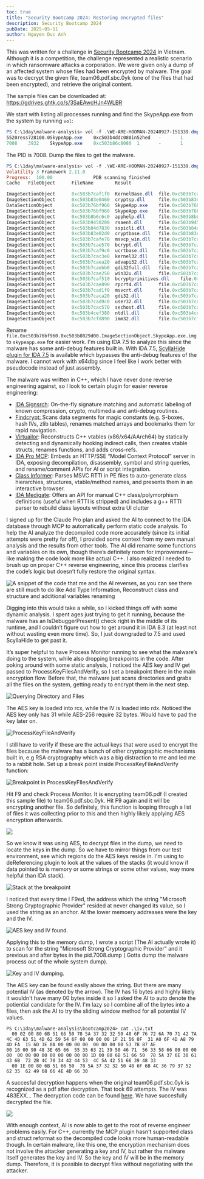 ```yaml
---
toc: true
title: "Security Bootcamp 2024: Restoring encrypted files"
description: Security Bootcamp 2024
pubDate: 2025-05-11
author: Nguyen Duc Anh
---
```


This was written for a challenge in [Security Bootcamp 2024](http://securitybootcamp.org.vn/) in Vietnam. Although it is a competition, the challenge represented a realistic scenario in which ransomware attacks a corporation. We were given only a dump of an affected system whose files had been encrypted by malware. The goal was to decrypt the given file, team06.pdf.sbc.0yk (one of the files that had been encrypted), and retrieve the original content.

The sample files can be downloaded at: https://gdrives.ghtk.co/s/3SaEAwcHJn4WLBR 

We start with listing all processes running and find the SkypeApp.exe from the system by running `vol`:

```powershell title="SkypeApp.exe dump"
PS C:\1day\malware-analysis> vol -f .\WE-ARE-HOOMAN-20240927-151339.dmp windows.pslist.PsList | findstr "SkypeApp.exe"
5520ress728100.0SkypeApp.exe    0xc503b4ddc080in52hed   -       1       False   2024-09-27 15:11:21.000000 UTC  N/A     Disabled
7008    3932    SkypeApp.exe    0xc503b86c8080  1       -       1       False   2024-09-27 15:13:33.000000 UTC  N/A     Disabled
```

The PID is 7008. Dump the files to get the malware.

```powershell caption="SkypeApp.exe dump" title="SkypeApp.exe dump"
PS C:\1day\malware-analysis> vol -f .\WE-ARE-HOOMAN-20240927-151339.dmp windows.dumpfiles.DumpFiles --pid 7008
Volatility 3 Framework 2.11.0
Progress:  100.00               PDB scanning finished
Cache   FileObject      FileName        Result

ImageSectionObject      0xc503b7caf1f0  KernelBase.dll  file.0xc503b7caf1f0.0xc503b4095590.ImageSectionObject.KernelBase.dll.img
ImageSectionObject      0xc503b83e0460  cryptsp.dll     file.0xc503b83e0460.0xc503b7c6cd30.ImageSectionObject.cryptsp.dll.img
DataSectionObject       0xc503b76bf960  SkypeApp.exe    file.0xc503b76bf960.0xc503b710caf0.DataSectionObject.SkypeApp.exe.dat
ImageSectionObject      0xc503b76bf960  SkypeApp.exe    file.0xc503b76bf960.0xc503b8029d00.ImageSectionObject.SkypeApp.exe.img
ImageSectionObject      0xc503b8b6c6c0  apphelp.dll     file.0xc503b8b6c6c0.0xc503b8b62010.ImageSectionObject.apphelp.dll.img
ImageSectionObject      0xc503b9450200  rsaenh.dll      file.0xc503b9450200.0xc503b83d2a20.ImageSectionObject.rsaenh.dll.img
ImageSectionObject      0xc503b84d7830  sspicli.dll     file.0xc503b84d7830.0xc503b837ccc0.ImageSectionObject.sspicli.dll.img
ImageSectionObject      0xc503b83e02d0  cryptbase.dll   file.0xc503b83e02d0.0xc503b4674050.ImageSectionObject.cryptbase.dll.img
ImageSectionObject      0xc503b7cafe70  msvcp_win.dll   file.0xc503b7cafe70.0xc503b4095050.ImageSectionObject.msvcp_win.dll.img
ImageSectionObject      0xc503b7cae570  bcrypt.dll      file.0xc503b7cae570.0xc503b7c6d550.ImageSectionObject.bcrypt.dll.img
ImageSectionObject      0xc503b7caf9c0  ucrtbase.dll    file.0xc503b7caf9c0.0xc503b7c8ed80.ImageSectionObject.ucrtbase.dll.img
ImageSectionObject      0xc503b7cac3e0  kernel32.dll    file.0xc503b7cac3e0.0xc503b7c8e010.ImageSectionObject.kernel32.dll.img
ImageSectionObject      0xc503b7caea20  advapi32.dll    file.0xc503b7caea20.0xc503b7c802b0.ImageSectionObject.advapi32.dll.img
ImageSectionObject      0xc503b7caebb0  gdi32full.dll   file.0xc503b7caebb0.0xc503b7c80010.ImageSectionObject.gdi32full.dll.img
ImageSectionObject      0xc503b7cae250  win32u.dll      file.0xc503b7cae250.0xc503b460a7a0.ImageSectionObject.win32u.dll.img
ImageSectionObject      0xc503b7caf510  bcryptprimitives.dll    file.0xc503b7caf510.0xc503b460aa00.ImageSectionObject.bcryptprimitives.dll.img
ImageSectionObject      0xc503b7cae890  rpcrt4.dll      file.0xc503b7cae890.0xc503b7c6b010.ImageSectionObject.rpcrt4.dll.img
ImageSectionObject      0xc503b7cad1f0  msvcrt.dll      file.0xc503b7cad1f0.0xc503b460b010.ImageSectionObject.msvcrt.dll.img
ImageSectionObject      0xc503b7caca20  gdi32.dll       file.0xc503b7caca20.0xc503b7c6f010.ImageSectionObject.gdi32.dll.img
ImageSectionObject      0xc503b7cad9c0  user32.dll      file.0xc503b7cad9c0.0xc503b7c6e2b0.ImageSectionObject.user32.dll.img
ImageSectionObject      0xc503b7cac570  sechost.dll     file.0xc503b7cac570.0xc503b7c8e2b0.ImageSectionObject.sechost.dll.img
ImageSectionObject      0xc503b4cef380  ntdll.dll       file.0xc503b4cef380.0xc503b4c67050.ImageSectionObject.ntdll.dll.img
ImageSectionObject      0xc503b7cfd890  imm32.dll       file.0xc503b7cfd890.0xc503b7c6f550.ImageSectionObject.imm32.dll.img
```

Rename `file.0xc503b76bf960.0xc503b8029d00.ImageSectionObject.SkypeApp.exe.img` to `skypeapp.exe` for easier work. I'm using IDA 7.5 to analyze this since the malware has some anti-debug features built in. With IDA 7.5, [ScyllaHide plugin for IDA 7.5](https://github.com/notify-bibi/ScyllaHide-IDA7.5) is available which bypasses the anti-debug features of the malware. I cannot work with x64dbg since I feel like I work better with pseudocode instead of just assembly.



The malware was written in C++, which I have never done reverse engineering against, so I look to certain plugin for easier reverse engineering:

* [IDA Signsrch](https://github.com/nihilus/IDA_Signsrch): On-the-fly signature matching and automatic labeling of known compression, crypto, multimedia and anti-debug routines.
* [Findcrypt: ](https://github.com/polymorf/findcrypt-yara)Scans data segments for magic constants (e.g. S-boxes, hash IVs, zlib tables), renames matched arrays and bookmarks them for rapid navigation.
* [Virtuailor](https://github.com/0xgalz/Virtuailor): Reconstructs C++ vtables (x86/x64/AArch64) by statically detecting and dynamically hooking indirect calls, then creates vtable structs, renames functions, and adds cross-refs.
* [IDA Pro MCP](https://github.com/mrexodia/ida-pro-mcp): Embeds an HTTP/SSE “Model Context Protocol” server in IDA, exposing decompilation, disassembly, symbol and string queries, and rename/comment APIs for AI or script integration.
* [Class Informer](https://github.com/kweatherman/IDA_ClassInformer_PlugIn): Parses MSVC RTTI in PE files to auto-generate class hierarchies, structures, vtable/method names, and presents them in an interactive browser.
* [IDA Medigate](https://github.com/medigateio/ida_medigate/): Offers an API for manual C++ class/polymorphism definitions (useful when RTTI is stripped) and includes a g++ RTTI parser to rebuild class layouts without extra UI clutter



I signed up for the Claude Pro plan and asked the AI to connect to the IDA database through MCP to automatically perform static code analysis. To help the AI analyze the decompiled code more accurately (since its initial attempts were pretty far off), I provided some context from my own manual analysis and the results from other tools. The AI did rename some functions and variables on its own, though there’s definitely room for improvement—like making the code look more like actual C++. I also realized I needed to brush up on proper C++ reverse engineering, since this process clarifies the code’s logic but doesn’t fully restore the original syntax.

![](/assets/uxcO6S0_bCUyHZ3nKYVBctnHbD8pUJQN7EzzxNsIp3o=.png "A snippet of the code that me and the AI reverses, as you can see there are still much to do like Add Type Information, Reconstruct class and structure and additional variables renaming")



Digging into this would take a while, so I kicked things off with some dynamic analysis. I spent ages just trying to get it running, because the malware has an IsDebuggerPresent() check right in the middle of its runtime, and I couldn’t figure out how to get around it in IDA 8.3 (at least not without wasting even more time). So, I just downgraded to 7.5 and used ScyllaHide to get past it.

It’s super helpful to have Process Monitor running to see what the malware’s doing to the system, while also dropping breakpoints in the code. After poking around with some static analysis, I noticed the AES key and IV get passed to ProcessKeyFilesAndVerify, so I set a breakpoint there in the main encryption flow. Before that, the malware just scans directories and grabs all the files on the system, getting ready to encrypt them in the next step.

![](/assets/7naWDzV4AJFH78gvul5Hs9UnHHFT1SfTiFv6E-lUvwE=.png "Querying Directory and Files")

The AES key is loaded into rcx, while the IV is loaded into rdx. Noticed the AES key only has 31  while AES-256 require 32 bytes. Would have to pad the key later on.

![](/assets/ulX-Hgt6eg99E8uXS_fIlsh8HrbG5rIyOzydiz1E0NE=.png "ProcessKeyFileAndVerify")

I still have to verify if these are the actual keys that were used to encrypt the files because the malware has a bunch of other cryptographic mechanisms built in, e.g RSA cryptography which was a big distraction to me and led me to a rabbit hole. Set up a break point inside ProcessKeyFileAndVerify function:


![](/assets/jNktVHtJl6597ENk7PNvZZbZBlVzvI7vqn7p1nDo0pE=.png "Breakpoint in ProcessKeyFIlesAndVerify")

Hit F9 and check Process Monitor. It is encrypting team06.pdf (I created this sample file) to team06.pdf.sbc.0yk. Hit F9 again and it will be encrypting another file. So definitely, this function is looping through a list of files it was collecting prior to this and then highly likely applying AES encryption afterwards.

![](/assets/pSt7STFRpudRLznJ4YRH9UmDfkh3P341lS-j3epPRA8=.png)

So we know it was using AES, to decrypt files in the dump, we need to locate the keys in the dump. So we have to mirror things from our test environment, see which regions do the AES keys reside in. I'm using to deReferencing plugin to look at the values of the stacks (it would know if data pointed to is memory or some strings or some other values, way more helpful than IDA stack).

![](/assets/ESI--0ytqsz2TQMku4XacOqzt5RycEEMLV6MRls9sqY=.png "Stack at the breakpoint")

I noticed that every time I F9ed, the address which the string "Microsoft Strong Cryptographic Provider" resided at never changed its value, so I used the string as an anchor. At the lower memoery addresses were the key and the IV.

![](/assets/wNG0VSdGIfwcjkUmVgjl5YeoksvRerQF5gqCqNmJrZI=.png "AES key and IV found.")

Applying this to the memory dump, I wrote a script (The AI actually wrote it) to scan for the string "Microsoft Strong Cryptographic Provider" and it previous and after bytes in the pid.7008.dump ( Gotta dump the malware process out of the whole system dump).

![](/assets/Xfd562OXa1v3Mzd8aG3me2OJ7icLHZyh_g6V6QO43dg=.png "Key and IV dumping.")

The AES key can be found easily above the string. But there are many potential IV (as denoted by the arrow). The IV has 16 bytes and highly likely it wouldn't have many 00 bytes inside it so I asked the AI to auto denote the potiential candidate for the IV. I'm lazy so I combine all of the bytes into a files, then ask the AI to try the sliding window method for all potential IV values. 

```text title="iv.txt"
PS C:\1day\malware-analysis\bootcamp2024> cat .\iv.txt
  00 02 00 80 6B 51 66 50 78 5A 37 32 32 50 48 6F 76 72 6A 70 71 42 7A 4C 4D 63 51 4D 62 59 54 6F 00 00 00 00 1F 21 56 0F  31 A0 6F 4D A8 79 4D FA  15 6D 3E 0A 00 00 00 00  00 00 00 00 53 7B 87 AE
00 16 00 90 48 3E 65 66  55 35 63 21 39 50 46 71  56 33 58 66 00 00 00 00  00 00 00 00 00 00 00 00 00 1D 00 80 6B 51 66 50  78 5A 37 6E 30 61 43 6B  72 2B 4C 70 34 42 44 53  4C 5A 42 51 66 39 48 33
  00 1E 00 80 6B 51 66 50  78 5A 37 32 32 50 48 6F 6B 4C 36 79 37 52 62 35  62 49 68 66 4E 4D 66 30
```

A succesful decryption happens when the original team06.pdf.sbc.0yk is recognized as a pdf after decryption. That took 69 attempts. The IV was 483EXX... The decryption code can be found [here](https://gdrives.ghtk.co/s/3SaEAwcHJn4WLBR?dir=undefined\&openfile=26767328). We have succesfully decrypted the file.

![](/assets/KbvqGwCyo7tspDdPMPsnVTQf4eapwOLkyLyEgfLlJuo=.png)



With enough context, AI is now able to get to the root of reverse engineer problems easily. For C++, currently the MCP plugin hasn't supported class and struct reformat so the decompiled code looks more human-readable though. In certain malware, like this one, the encryption mechanism does not involve the attacker generating a key and IV, but rather the malware itself generates the key and IV. So the key and IV will be in the memory dump. Therefore, it is possible to decrypt files without negotiating with the attacker.
